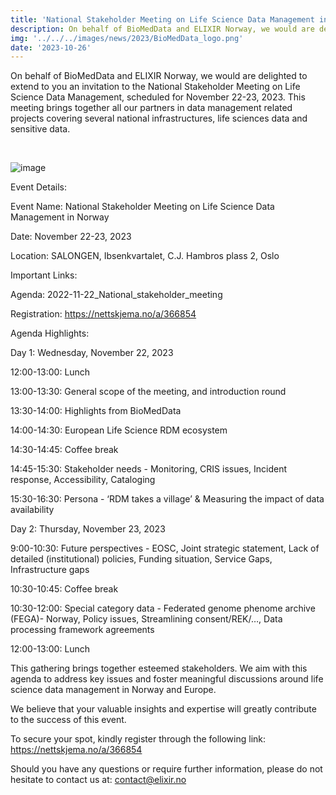 ---
title: 'National Stakeholder Meeting on Life Science Data Management in Norway'
description: On behalf of BioMedData and ELIXIR Norway, we would are delighted to extend to you an invitation to the National Stakeholder Meeting on Life Science Data Management.
img: '../../../images/news/2023/BioMedData_logo.png'
date: '2023-10-26'
---

On behalf of BioMedData and ELIXIR Norway, we would are delighted to extend to you an invitation to the National Stakeholder Meeting on Life Science Data Management, scheduled for November 22-23, 2023. This meeting brings together all our partners in data management related projects covering several national infrastructures,  life sciences data  and sensitive data. 

<br/>

![image](/images/news/2023/BioMedData_logo.png)

Event Details:

Event Name: National Stakeholder Meeting on Life Science Data Management in Norway

Date: November 22-23, 2023

Location: SALONGEN, Ibsenkvartalet, C.J. Hambros plass 2, Oslo


Important Links:

Agenda: 2022-11-22_National_stakeholder_meeting

Registration:  https://nettskjema.no/a/366854 


Agenda Highlights:


Day 1: Wednesday, November 22, 2023


12:00-13:00: Lunch

13:00-13:30: General scope of the meeting, and introduction round

13:30-14:00: Highlights from BioMedData

14:00-14:30: European Life Science RDM ecosystem

14:30-14:45: Coffee break

14:45-15:30: Stakeholder needs - Monitoring, CRIS issues, Incident response, Accessibility, Cataloging

15:30-16:30: Persona - ‘RDM takes a village’ & Measuring the impact of data availability


Day 2: Thursday, November 23, 2023


9:00-10:30: Future perspectives - EOSC, Joint strategic statement, Lack of detailed (institutional) policies, Funding situation, Service Gaps, Infrastructure gaps

10:30-10:45: Coffee break

10:30-12:00: Special category data - Federated genome phenome archive (FEGA)- Norway, Policy issues, Streamlining consent/REK/…, Data processing framework agreements

12:00-13:00: Lunch


This gathering brings together esteemed stakeholders. We aim with this agenda to address key issues and foster meaningful discussions around life science data management in Norway and Europe.

We believe that your valuable insights and expertise will greatly contribute to the success of this event.


To secure your spot, kindly register through the following link: https://nettskjema.no/a/366854 


Should you have any questions or require further information, please do not hesitate to contact us at: contact@elixir.no 